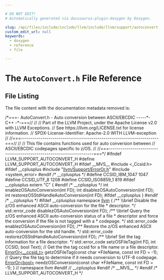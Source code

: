 ```yaml
---

# DO NOT EDIT!
# Automatically generated via docusaurus-plugin-doxygen by Doxygen.

slug: /api/files/include/include/llvm/include/llvm/support/autoconvert-h
custom_edit_url: null
keywords:
  - doxygen
  - reference
  - file

---
```





# The `AutoConvert.h` File Reference

<DoxygenPage pluginConfig={pluginConfig}>




## File Listing

The file content with the documentation metadata removed is:

<ProgramListing>

<Link id="l00001" /><CodeLine lineNumber="1"><Highlight kind="comment">/&#42;===- AutoConvert.h - Auto conversion between ASCII/EBCDIC -----&#42;- C++ -&#42;-===//</Highlight></CodeLine>
<Link id="l00002" /><CodeLine lineNumber="2"><Highlight kind="comment">//</Highlight></CodeLine>
<Link id="l00003" /><CodeLine lineNumber="3"><Highlight kind="comment">// Part of the LLVM Project, under the Apache License v2.0 with LLVM Exceptions.</Highlight></CodeLine>
<Link id="l00004" /><CodeLine lineNumber="4"><Highlight kind="comment">// See https://llvm.org/LICENSE.txt for license information.</Highlight></CodeLine>
<Link id="l00005" /><CodeLine lineNumber="5"><Highlight kind="comment">// SPDX-License-Identifier: Apache-2.0 WITH LLVM-exception</Highlight></CodeLine>
<Link id="l00006" /><CodeLine lineNumber="6"><Highlight kind="comment">//</Highlight></CodeLine>
<Link id="l00007" /><CodeLine lineNumber="7"><Highlight kind="comment">//===----------------------------------------------------------------------===//</Highlight></CodeLine>
<Link id="l00008" /><CodeLine lineNumber="8"><Highlight kind="comment">//</Highlight></CodeLine>
<Link id="l00009" /><CodeLine lineNumber="9"><Highlight kind="comment">// This file contains functions used for auto conversion between</Highlight></CodeLine>
<Link id="l00010" /><CodeLine lineNumber="10"><Highlight kind="comment">// ASCII/EBCDIC codepages specific to z/OS.</Highlight></CodeLine>
<Link id="l00011" /><CodeLine lineNumber="11"><Highlight kind="comment">//</Highlight></CodeLine>
<Link id="l00012" /><CodeLine lineNumber="12"><Highlight kind="comment">//===----------------------------------------------------------------------===&#42;/</Highlight><Highlight kind="normal"></Highlight></CodeLine>
<Link id="l00013" /><CodeLine lineNumber="13"><Highlight kind="normal"></Highlight></CodeLine>
<Link id="l00014" /><CodeLine lineNumber="14"><Highlight kind="normal"></Highlight><Highlight kind="preprocessor">#ifndef LLVM&#95;SUPPORT&#95;AUTOCONVERT&#95;H</Highlight><Highlight kind="normal"></Highlight></CodeLine>
<Link id="l00015" /><CodeLine lineNumber="15"><Highlight kind="normal"></Highlight><Highlight kind="preprocessor">#define LLVM&#95;SUPPORT&#95;AUTOCONVERT&#95;H</Highlight><Highlight kind="normal"></Highlight></CodeLine>
<Link id="l00016" /><CodeLine lineNumber="16"><Highlight kind="normal"></Highlight></CodeLine>
<Link id="l00017" /><CodeLine lineNumber="17"><Highlight kind="normal"></Highlight><Highlight kind="preprocessor">#ifdef &#95;&#95;MVS&#95;&#95;</Highlight><Highlight kind="normal"></Highlight></CodeLine>
<Link id="l00018" /><CodeLine lineNumber="18"><Highlight kind="normal"></Highlight><Highlight kind="preprocessor">#include &lt;&#95;Ccsid.h&gt;</Highlight><Highlight kind="normal"></Highlight></CodeLine>
<Link id="l00019" /><CodeLine lineNumber="19"><Highlight kind="normal"></Highlight><Highlight kind="preprocessor">#ifdef &#95;&#95;cplusplus</Highlight><Highlight kind="normal"></Highlight></CodeLine>
<Link id="l00020" /><CodeLine lineNumber="20"><Highlight kind="normal"></Highlight><Highlight kind="preprocessor">#include &quot;<a href="/docs/api/files/include/include/llvm/include/llvm/support/erroror-h">llvm/Support/ErrorOr.h</a>&quot;</Highlight><Highlight kind="normal"></Highlight></CodeLine>
<Link id="l00021" /><CodeLine lineNumber="21"><Highlight kind="normal"></Highlight><Highlight kind="preprocessor">#include &lt;system&#95;error&gt;</Highlight><Highlight kind="normal"></Highlight></CodeLine>
<Link id="l00022" /><CodeLine lineNumber="22"><Highlight kind="normal"></Highlight><Highlight kind="preprocessor">#endif </Highlight><Highlight kind="comment">/&#42; &#95;&#95;cplusplus &#42;/</Highlight><Highlight kind="preprocessor"></Highlight><Highlight kind="normal"></Highlight></CodeLine>
<Link id="l00023" /><CodeLine lineNumber="23"><Highlight kind="normal"></Highlight></CodeLine>
<Link id="l00024" /><CodeLine lineNumber="24"><Highlight kind="normal"></Highlight><Highlight kind="preprocessor">#define CCSID&#95;IBM&#95;1047 1047</Highlight><Highlight kind="normal"></Highlight></CodeLine>
<Link id="l00025" /><CodeLine lineNumber="25"><Highlight kind="normal"></Highlight><Highlight kind="preprocessor">#define CCSID&#95;UTF&#95;8 1208</Highlight><Highlight kind="normal"></Highlight></CodeLine>
<Link id="l00026" /><CodeLine lineNumber="26"><Highlight kind="normal"></Highlight><Highlight kind="preprocessor">#define CCSID&#95;ISO8859&#95;1 819</Highlight><Highlight kind="normal"></Highlight></CodeLine>
<Link id="l00027" /><CodeLine lineNumber="27"><Highlight kind="normal"></Highlight></CodeLine>
<Link id="l00028" /><CodeLine lineNumber="28"><Highlight kind="normal"></Highlight><Highlight kind="preprocessor">#ifdef &#95;&#95;cplusplus</Highlight><Highlight kind="normal"></Highlight></CodeLine>
<Link id="l00029" /><CodeLine lineNumber="29"><Highlight kind="normal"></Highlight><Highlight kind="keyword">extern</Highlight><Highlight kind="normal"> </Highlight><Highlight kind="stringliteral">&quot;C&quot;</Highlight><Highlight kind="normal"> &#123;</Highlight></CodeLine>
<Link id="l00030" /><CodeLine lineNumber="30"><Highlight kind="normal"></Highlight><Highlight kind="preprocessor">#endif </Highlight><Highlight kind="comment">/&#42; &#95;&#95;cplusplus &#42;/</Highlight><Highlight kind="preprocessor"></Highlight><Highlight kind="normal"></Highlight></CodeLine>
<Link id="l00031" /><CodeLine lineNumber="31"><Highlight kind="normal"></Highlight><Highlight kind="keywordtype">int</Highlight><Highlight kind="normal"> enablezOSAutoConversion(</Highlight><Highlight kind="keywordtype">int</Highlight><Highlight kind="normal"> FD);</Highlight></CodeLine>
<Link id="l00032" /><CodeLine lineNumber="32"><Highlight kind="normal"></Highlight><Highlight kind="keywordtype">int</Highlight><Highlight kind="normal"> disablezOSAutoConversion(</Highlight><Highlight kind="keywordtype">int</Highlight><Highlight kind="normal"> FD);</Highlight></CodeLine>
<Link id="l00033" /><CodeLine lineNumber="33"><Highlight kind="normal"></Highlight><Highlight kind="keywordtype">int</Highlight><Highlight kind="normal"> restorezOSStdHandleAutoConversion(</Highlight><Highlight kind="keywordtype">int</Highlight><Highlight kind="normal"> FD);</Highlight></CodeLine>
<Link id="l00034" /><CodeLine lineNumber="34"><Highlight kind="normal"></Highlight><Highlight kind="preprocessor">#ifdef &#95;&#95;cplusplus</Highlight><Highlight kind="normal"></Highlight></CodeLine>
<Link id="l00035" /><CodeLine lineNumber="35"><Highlight kind="normal">&#125;</Highlight></CodeLine>
<Link id="l00036" /><CodeLine lineNumber="36"><Highlight kind="normal"></Highlight><Highlight kind="preprocessor">#endif </Highlight><Highlight kind="comment">/&#42; &#95;&#95;cplusplus &#42;/</Highlight><Highlight kind="preprocessor"></Highlight><Highlight kind="normal"></Highlight></CodeLine>
<Link id="l00037" /><CodeLine lineNumber="37"><Highlight kind="normal"></Highlight></CodeLine>
<Link id="l00038" /><CodeLine lineNumber="38"><Highlight kind="normal"></Highlight><Highlight kind="preprocessor">#ifdef &#95;&#95;cplusplus</Highlight><Highlight kind="normal"></Highlight></CodeLine>
<Link id="l00039" /><CodeLine lineNumber="39"><Highlight kind="normal"></Highlight><Highlight kind="keyword">namespace </Highlight><Highlight kind="normal"><a href="/docs/api/namespaces/llvm">llvm</a> &#123;</Highlight></CodeLine>
<Link id="l00040" /><CodeLine lineNumber="40"><Highlight kind="normal"></Highlight><Highlight kind="comment"></Highlight></CodeLine>
<Link id="l00041" /><CodeLine lineNumber="41"><Highlight kind="comment">/&#42;&#42; \\brief Disable the z/OS enhanced ASCII auto-conversion for the file</Highlight></CodeLine>
<Link id="l00042" /><CodeLine lineNumber="42"><Highlight kind="comment"> &#42; descriptor.</Highlight></CodeLine>
<Link id="l00043" /><CodeLine lineNumber="43"><Highlight kind="comment"> &#42;/</Highlight><Highlight kind="normal"></Highlight></CodeLine>
<Link id="l00044" /><CodeLine lineNumber="44"><Highlight kind="normal">std::error&#95;code disablezOSAutoConversion(</Highlight><Highlight kind="keywordtype">int</Highlight><Highlight kind="normal"> FD);</Highlight></CodeLine>
<Link id="l00045" /><CodeLine lineNumber="45"><Highlight kind="normal"></Highlight><Highlight kind="comment"></Highlight></CodeLine>
<Link id="l00046" /><CodeLine lineNumber="46"><Highlight kind="comment">/&#42;&#42; \\brief Query the z/OS enhanced ASCII auto-conversion status of a file</Highlight></CodeLine>
<Link id="l00047" /><CodeLine lineNumber="47"><Highlight kind="comment"> &#42; descriptor and force the conversion if the file is not tagged with a</Highlight></CodeLine>
<Link id="l00048" /><CodeLine lineNumber="48"><Highlight kind="comment"> &#42; codepage.</Highlight></CodeLine>
<Link id="l00049" /><CodeLine lineNumber="49"><Highlight kind="comment"> &#42;/</Highlight><Highlight kind="normal"></Highlight></CodeLine>
<Link id="l00050" /><CodeLine lineNumber="50"><Highlight kind="normal">std::error&#95;code enablezOSAutoConversion(</Highlight><Highlight kind="keywordtype">int</Highlight><Highlight kind="normal"> FD);</Highlight></CodeLine>
<Link id="l00051" /><CodeLine lineNumber="51"><Highlight kind="normal"></Highlight><Highlight kind="comment"></Highlight></CodeLine>
<Link id="l00052" /><CodeLine lineNumber="52"><Highlight kind="comment">/&#42;&#42; Restore the z/OS enhanced ASCII auto-conversion for the std handle. &#42;/</Highlight><Highlight kind="normal"></Highlight></CodeLine>
<Link id="l00053" /><CodeLine lineNumber="53"><Highlight kind="normal">std::error&#95;code restorezOSStdHandleAutoConversion(</Highlight><Highlight kind="keywordtype">int</Highlight><Highlight kind="normal"> FD);</Highlight></CodeLine>
<Link id="l00054" /><CodeLine lineNumber="54"><Highlight kind="normal"></Highlight><Highlight kind="comment"></Highlight></CodeLine>
<Link id="l00055" /><CodeLine lineNumber="55"><Highlight kind="comment">/&#42;&#42; \\brief Set the tag information for a file descriptor. &#42;/</Highlight><Highlight kind="normal"></Highlight></CodeLine>
<Link id="l00056" /><CodeLine lineNumber="56"><Highlight kind="normal">std::error&#95;code setzOSFileTag(</Highlight><Highlight kind="keywordtype">int</Highlight><Highlight kind="normal"> FD, </Highlight><Highlight kind="keywordtype">int</Highlight><Highlight kind="normal"> CCSID, </Highlight><Highlight kind="keywordtype">bool</Highlight><Highlight kind="normal"> Text);</Highlight></CodeLine>
<Link id="l00057" /><CodeLine lineNumber="57"><Highlight kind="normal"></Highlight></CodeLine>
<Link id="l00058" /><CodeLine lineNumber="58"><Highlight kind="normal"></Highlight><Highlight kind="comment">// Get the the tag ccsid for a file name or a file descriptor.</Highlight><Highlight kind="normal"></Highlight></CodeLine>
<Link id="l00059" /><CodeLine lineNumber="59"><Highlight kind="normal"><a href="/docs/api/classes/llvm/erroror">ErrorOr&lt;&#95;&#95;ccsid&#95;t&gt;</a> getzOSFileTag(</Highlight><Highlight kind="keyword">const</Highlight><Highlight kind="normal"> </Highlight><Highlight kind="keywordtype">char</Highlight><Highlight kind="normal"> &#42;FileName, </Highlight><Highlight kind="keyword">const</Highlight><Highlight kind="normal"> </Highlight><Highlight kind="keywordtype">int</Highlight><Highlight kind="normal"> FD = -1);</Highlight></CodeLine>
<Link id="l00060" /><CodeLine lineNumber="60"><Highlight kind="normal"></Highlight></CodeLine>
<Link id="l00061" /><CodeLine lineNumber="61"><Highlight kind="normal"></Highlight><Highlight kind="comment">// Query the file tag to determine if it needs conversion to UTF-8 codepage.</Highlight><Highlight kind="normal"></Highlight></CodeLine>
<Link id="l00062" /><CodeLine lineNumber="62"><Highlight kind="normal"><a href="/docs/api/classes/llvm/erroror">ErrorOr&lt;bool&gt;</a> needzOSConversion(</Highlight><Highlight kind="keyword">const</Highlight><Highlight kind="normal"> </Highlight><Highlight kind="keywordtype">char</Highlight><Highlight kind="normal"> &#42;FileName, </Highlight><Highlight kind="keyword">const</Highlight><Highlight kind="normal"> </Highlight><Highlight kind="keywordtype">int</Highlight><Highlight kind="normal"> FD = -1);</Highlight></CodeLine>
<Link id="l00063" /><CodeLine lineNumber="63"><Highlight kind="normal"></Highlight></CodeLine>
<Link id="l00064" /><CodeLine lineNumber="64"><Highlight kind="normal">&#125; </Highlight><Highlight kind="comment">// namespace llvm</Highlight><Highlight kind="normal"></Highlight></CodeLine>
<Link id="l00065" /><CodeLine lineNumber="65"><Highlight kind="normal"></Highlight><Highlight kind="preprocessor">#endif </Highlight><Highlight kind="comment">// &#95;&#95;cplusplus</Highlight><Highlight kind="normal"></Highlight></CodeLine>
<Link id="l00066" /><CodeLine lineNumber="66"><Highlight kind="normal"></Highlight></CodeLine>
<Link id="l00067" /><CodeLine lineNumber="67"><Highlight kind="normal"></Highlight><Highlight kind="preprocessor">#endif </Highlight><Highlight kind="comment">/&#42; &#95;&#95;MVS&#95;&#95; &#42;/</Highlight><Highlight kind="preprocessor"></Highlight><Highlight kind="normal"></Highlight></CodeLine>
<Link id="l00068" /><CodeLine lineNumber="68"><Highlight kind="normal"></Highlight></CodeLine>
<Link id="l00069" /><CodeLine lineNumber="69"><Highlight kind="normal"></Highlight><Highlight kind="preprocessor">#endif </Highlight><Highlight kind="comment">/&#42; LLVM&#95;SUPPORT&#95;AUTOCONVERT&#95;H &#42;/</Highlight><Highlight kind="preprocessor"></Highlight></CodeLine>

</ProgramListing>

</DoxygenPage>
